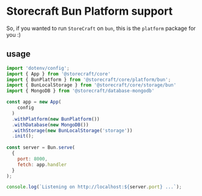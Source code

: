 # **Storecraft** Bun Platform support

So, if you wanted to run `StoreCraft` on `bun`, this is the `platform`
package for you :)


## usage

```js
import 'dotenv/config';
import { App } from '@storecraft/core'
import { BunPlatform } from '@storecraft/core/platform/bun';
import { BunLocalStorage } from '@storecraft/core/storage/bun'
import { MongoDB } from '@storecraft/database-mongodb'

const app = new App(
    config
  )
  .withPlatform(new BunPlatform())
  .withDatabase(new MongoDB())
  .withStorage(new BunLocalStorage('storage'))
  .init();
  
const server = Bun.serve(
  {
    port: 8000,
    fetch: app.handler
  }
);

console.log(`Listening on http://localhost:${server.port} ...`);

```
